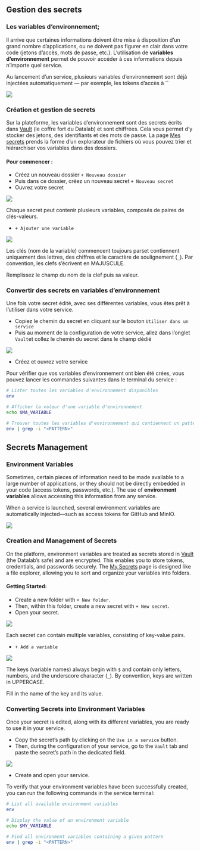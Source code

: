 ::: {.content-visible when-profile="fr"}

# Gestion des secrets

### Les variables d'environnement;

Il arrive que certaines informations doivent être mise à disposition d'un grand nombre d'applications, ou ne doivent pas figurer en clair dans votre code (jetons d'accès, mots de passe, etc.). L'utilisation de **variables d'environnement** permet de pouvoir accéder à ces informations depuis n'importe quel service.

Au lancement d'un service, plusieurs variables d'environnement sont déjà injectées automatiquement — par exemple, les tokens d'accès à ``

![](./img/secret.png)

### Création et gestion de secrets

Sur la plateforme, les variables d'environnement sont des secrets écrits dans [Vault](https://www.vaultproject.io) (le coffre fort du Datalab) et sont chiffrées. Cela vous permet d'y stocker des jetons, des identifiants et des mots de passe. La page [Mes secrets](https://datalab.sspcloud.fr/my-secrets/) prends la forme d'un explorateur de fichiers où vous pouvez trier et hiérarchiser vos variables dans des dossiers.

#### Pour commencer :

* Créez un nouveau dossier `+ Nouveau dossier`
* Puis dans ce dossier, créez un nouveau secret `+ Nouveau secret`
* Ouvrez votre secret

![](./img/toolbarsecret.png)

Chaque secret peut contenir plusieurs variables, composés de paires de clés-valeurs.

* `+ Ajouter une variable`

![](./img/secrettable.png)

::: {.callout-note}
Les clés (nom de la variable) commencent toujours par`$`et contiennent uniquement des lettres, des chiffres et le caractère de soulignement (`_`). Par convention, les clefs s'écrivent en MAJUSCULE.
:::

Remplissez le champ du nom de la clef puis sa valeur.

### Convertir des secrets en variables d'environnement

Une fois votre secret édité, avec ses différentes variables, vous êtes prêt à l'utiliser dans votre service.

* Copiez le chemin du secret en cliquant sur le bouton `Utiliser dans un service`
* Puis au moment de la configuration de votre service, allez dans l'onglet `Vault`et collez le chemin du secret dans le champ dédié

![](./img/secret-config.png)

* Créez et ouvrez votre service

Pour vérifier que vos variables d'environnement ont bien été crées, vous pouvez lancer les commandes suivantes dans le terminal du service :

```bash
# Lister toutes les variables d'environnement disponibles
env 

# Afficher la valeur d'une variable d'environnement
echo $MA_VARIABLE 

# Trouver toutes les variables d'environnement qui contiennent un pattern donné
env | grep -i "<PATTERN>"
```

:::









::: {.content-visible when-profile="en"}

# Secrets Management

### Environment Variables

Sometimes, certain pieces of information need to be made available to a large number of applications, or they should not be directly embedded in your code (access tokens, passwords, etc.). The use of **environment variables** allows accessing this information from any service.

When a service is launched, several environment variables are automatically injected—such as access tokens for GitHub and MinIO.

![](./img/secret.png)

### Creation and Management of Secrets

On the platform, environment variables are treated as secrets stored in [Vault](https://www.vaultproject.io) (the Datalab's safe) and are encrypted. This enables you to store tokens, credentials, and passwords securely. The [My Secrets](https://datalab.sspcloud.fr/my-secrets/) page is designed like a file explorer, allowing you to sort and organize your variables into folders.

#### Getting Started:

* Create a new folder with `+ New folder`.
* Then, within this folder, create a new secret with `+ New secret`.
* Open your secret.

![](./img/toolbarsecret.png)

Each secret can contain multiple variables, consisting of key-value pairs.

* `+ Add a variable`

![](./img/secrettable.png)

::: {.callout-note}
The keys (variable names) always begin with `$` and contain only letters, numbers, and the underscore character (`_`). By convention, keys are written in UPPERCASE.
:::

Fill in the name of the key and its value.

### Converting Secrets into Environment Variables

Once your secret is edited, along with its different variables, you are ready to use it in your service.

* Copy the secret's path by clicking on the `Use in a service` button.
* Then, during the configuration of your service, go to the `Vault` tab and paste the secret's path in the dedicated field.

![](./img/secret-config.png)

* Create and open your service.

To verify that your environment variables have been successfully created, you can run the following commands in the service terminal:

```bash
# List all available environment variables
env

# Display the value of an environment variable
echo $MY_VARIABLE

# Find all environment variables containing a given pattern
env | grep -i "<PATTERN>"
```

:::